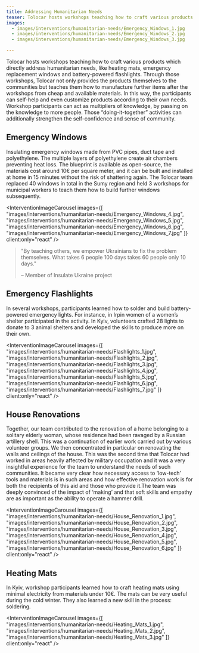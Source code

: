 ```yaml
---
title: Addressing Humanitarian Needs
teaser: Tolocar hosts workshops teaching how to craft various products which directly address humanitarian needs, like heating mats, emergency replacement windows and battery-powered flashlights. Through those workshops, Tolocar not only provides the products themselves to the communities but teaches them how to manufacture further items after the workshops from cheap and available materials.
images:
  - images/interventions/humanitarian-needs/Emergency_Windows_1.jpg
  - images/interventions/humanitarian-needs/Emergency_Windows_2.jpg
  - images/interventions/humanitarian-needs/Emergency_Windows_3.jpg

---
```


Tolocar hosts workshops teaching how to craft various products which directly address humanitarian needs, like heating mats, emergency replacement windows and battery-powered flashlights. Through those workshops, Tolocar not only provides the products themselves to the communities but teaches them how to manufacture further items after the workshops from cheap and available materials. In this way, the participants can self-help and even customize products according to their own needs. Workshop participants can act as multipliers of knowledge, by passing on the knowledge to more people. Those “doing-it-together” activities can additionally strengthen the self-confidence and sense of community.

## Emergency Windows
Insulating emergency windows made from PVC pipes, duct tape and polyethylene. The multiple layers of polyethylene create air chambers preventing heat loss. The blueprint is available as open-source, the materials cost around 10€ per square meter, and it can be built and installed at home in 15 minutes without the risk of shattering again. The Tolocar team replaced 40 windows in total in the Sumy region and held 3 workshops for municipal workers to teach them how to build further windows subsequently.

<InterventionImageCarousel
  images={[
    "images/interventions/humanitarian-needs/Emergency_Windows_4.jpg",
    "images/interventions/humanitarian-needs/Emergency_Windows_5.jpg",
    "images/interventions/humanitarian-needs/Emergency_Windows_6.jpg",
    "images/interventions/humanitarian-needs/Emergency_Windows_7.jpg"
  ]}
  client:only="react"
/>

> "By teaching others, we empower Ukrainians to fix the problem themselves. What takes 6 people 100 days takes 60 people only 10 days."
> 
> – Member of Insulate Ukraine project

## Emergency Flashlights
In several workshops, participants learned how to solder and build battery-powered emergency lights. For instance, in Irpin women of a women’s shelter participated in the activity. In Kyiv, volunteers crafted 28 lights to donate to 3 animal shelters and developed the skills to produce more on their own.

<InterventionImageCarousel
  images={[
    "images/interventions/humanitarian-needs/Flashlights_1.jpg",
    "images/interventions/humanitarian-needs/Flashlights_2.jpg",
    "images/interventions/humanitarian-needs/Flashlights_3.jpg",
    "images/interventions/humanitarian-needs/Flashlights_4.jpg",
    "images/interventions/humanitarian-needs/Flashlights_5.jpg",
    "images/interventions/humanitarian-needs/Flashlights_6.jpg",
    "images/interventions/humanitarian-needs/Flashlights_7.jpg"
  ]}
  client:only="react"
/>

## House Renovations
Together, our team contributed to the renovation of a home belonging to a solitary elderly woman, whose residence had been ravaged by a Russian artillery shell. This was a continuation of earlier work carried out by various volunteer groups. We then concentrated in particular on renovating the walls and ceilings of the house. This was the second time that Tolocar had worked in areas heavily affected by military occupation and it was a very insightful experience for the team to understand the needs of such communities. It became very clear how necessary access to ‘low-tech’ tools and materials is in such areas and how effective renovation work is for both the recipients of this aid and those who provide it.The team was deeply convinced of the impact of ‘making’ and that soft skills and empathy are as important as the ability to operate a hammer drill.

<InterventionImageCarousel
  images={[
    "images/interventions/humanitarian-needs/House_Renovation_1.jpg",
    "images/interventions/humanitarian-needs/House_Renovation_2.jpg",
    "images/interventions/humanitarian-needs/House_Renovation_3.jpg",
    "images/interventions/humanitarian-needs/House_Renovation_4.jpg",
    "images/interventions/humanitarian-needs/House_Renovation_5.jpg",
    "images/interventions/humanitarian-needs/House_Renovation_6.jpg"
  ]}
  client:only="react"
/>

## Heating Mats
In Kyiv, workshop participants learned how to craft heating mats using minimal electricity from materials under 10€. The mats can be very useful during the cold winter. They also learned a new skill in the process: soldering.

<InterventionImageCarousel
  images={[
    "images/interventions/humanitarian-needs/Heating_Mats_1.jpg",
    "images/interventions/humanitarian-needs/Heating_Mats_2.jpg",
    "images/interventions/humanitarian-needs/Heating_Mats_3.jpg"
  ]}
  client:only="react"
/>